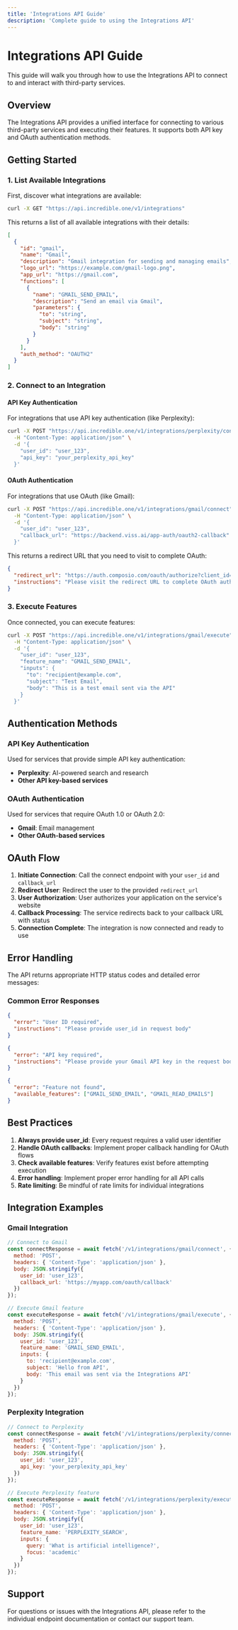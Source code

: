 ```yaml
---
title: 'Integrations API Guide'
description: 'Complete guide to using the Integrations API'
---
```


# Integrations API Guide

This guide will walk you through how to use the Integrations API to connect to and interact with third-party services.

## Overview

The Integrations API provides a unified interface for connecting to various third-party services and executing their features. It supports both API key and OAuth authentication methods.

## Getting Started

### 1. List Available Integrations

First, discover what integrations are available:

```bash
curl -X GET "https://api.incredible.one/v1/integrations"
```

This returns a list of all available integrations with their details:

```json
[
  {
    "id": "gmail",
    "name": "Gmail",
    "description": "Gmail integration for sending and managing emails",
    "logo_url": "https://example.com/gmail-logo.png",
    "app_url": "https://gmail.com",
    "functions": [
      {
        "name": "GMAIL_SEND_EMAIL",
        "description": "Send an email via Gmail",
        "parameters": {
          "to": "string",
          "subject": "string",
          "body": "string"
        }
      }
    ],
    "auth_method": "OAUTH2"
  }
]
```

### 2. Connect to an Integration

#### API Key Authentication

For integrations that use API key authentication (like Perplexity):

```bash
curl -X POST "https://api.incredible.one/v1/integrations/perplexity/connect" \
  -H "Content-Type: application/json" \
  -d '{
    "user_id": "user_123",
    "api_key": "your_perplexity_api_key"
  }'
```

#### OAuth Authentication

For integrations that use OAuth (like Gmail):

```bash
curl -X POST "https://api.incredible.one/v1/integrations/gmail/connect" \
  -H "Content-Type: application/json" \
  -d '{
    "user_id": "user_123",
    "callback_url": "https://backend.viss.ai/app-auth/oauth2-callback"
  }'
```

This returns a redirect URL that you need to visit to complete OAuth:

```json
{
  "redirect_url": "https://auth.composio.com/oauth/authorize?client_id=...",
  "instructions": "Please visit the redirect URL to complete OAuth authentication"
}
```

### 3. Execute Features

Once connected, you can execute features:

```bash
curl -X POST "https://api.incredible.one/v1/integrations/gmail/execute" \
  -H "Content-Type: application/json" \
  -d '{
    "user_id": "user_123",
    "feature_name": "GMAIL_SEND_EMAIL",
    "inputs": {
      "to": "recipient@example.com",
      "subject": "Test Email",
      "body": "This is a test email sent via the API"
    }
  }'
```

## Authentication Methods

### API Key Authentication

Used for services that provide simple API key authentication:

- **Perplexity**: AI-powered search and research
- **Other API key-based services**

### OAuth Authentication

Used for services that require OAuth 1.0 or OAuth 2.0:

- **Gmail**: Email management
- **Other OAuth-based services**

## OAuth Flow

1. **Initiate Connection**: Call the connect endpoint with your `user_id` and `callback_url`
2. **Redirect User**: Redirect the user to the provided `redirect_url`
3. **User Authorization**: User authorizes your application on the service's website
4. **Callback Processing**: The service redirects back to your callback URL with status
5. **Connection Complete**: The integration is now connected and ready to use

## Error Handling

The API returns appropriate HTTP status codes and detailed error messages:

### Common Error Responses

```json
{
  "error": "User ID required",
  "instructions": "Please provide user_id in request body"
}
```

```json
{
  "error": "API key required",
  "instructions": "Please provide your Gmail API key in the request body"
}
```

```json
{
  "error": "Feature not found",
  "available_features": ["GMAIL_SEND_EMAIL", "GMAIL_READ_EMAILS"]
}
```

## Best Practices

1. **Always provide user_id**: Every request requires a valid user identifier
2. **Handle OAuth callbacks**: Implement proper callback handling for OAuth flows
3. **Check available features**: Verify features exist before attempting execution
4. **Error handling**: Implement proper error handling for all API calls
5. **Rate limiting**: Be mindful of rate limits for individual integrations

## Integration Examples

### Gmail Integration

```javascript
// Connect to Gmail
const connectResponse = await fetch('/v1/integrations/gmail/connect', {
  method: 'POST',
  headers: { 'Content-Type': 'application/json' },
  body: JSON.stringify({
    user_id: 'user_123',
    callback_url: 'https://myapp.com/oauth/callback'
  })
});

// Execute Gmail feature
const executeResponse = await fetch('/v1/integrations/gmail/execute', {
  method: 'POST',
  headers: { 'Content-Type': 'application/json' },
  body: JSON.stringify({
    user_id: 'user_123',
    feature_name: 'GMAIL_SEND_EMAIL',
    inputs: {
      to: 'recipient@example.com',
      subject: 'Hello from API',
      body: 'This email was sent via the Integrations API'
    }
  })
});
```

### Perplexity Integration

```javascript
// Connect to Perplexity
const connectResponse = await fetch('/v1/integrations/perplexity/connect', {
  method: 'POST',
  headers: { 'Content-Type': 'application/json' },
  body: JSON.stringify({
    user_id: 'user_123',
    api_key: 'your_perplexity_api_key'
  })
});

// Execute Perplexity feature
const executeResponse = await fetch('/v1/integrations/perplexity/execute', {
  method: 'POST',
  headers: { 'Content-Type': 'application/json' },
  body: JSON.stringify({
    user_id: 'user_123',
    feature_name: 'PERPLEXITY_SEARCH',
    inputs: {
      query: 'What is artificial intelligence?',
      focus: 'academic'
    }
  })
});
```

## Support

For questions or issues with the Integrations API, please refer to the individual endpoint documentation or contact our support team.
